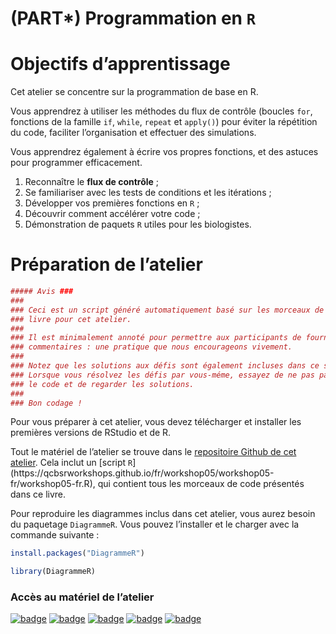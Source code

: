 # (PART\*) Programmation en `R` {-}

# Objectifs d'apprentissage

Cet atelier se concentre sur la programmation de base en R.

Vous apprendrez à utiliser les méthodes du flux de contrôle (boucles `for`, fonctions de la famille `if`, `while`, `repeat` et `apply()`) pour éviter la répétition du code, faciliter l'organisation et effectuer des simulations. 

Vous apprendrez également à écrire vos propres fonctions,
et des astuces pour programmer efficacement.

1. Reconnaître le **flux de contrôle** ;
2. Se familiariser avec les tests de conditions et les itérations ;
3. Développer vos premières fonctions en `R` ;
4. Découvrir comment accélérer votre code ;
5. Démonstration de paquets `R` utiles pour les biologistes.

# Préparation de l'atelier

```r
##### Avis ###
###                                                                             #
### Ceci est un script généré automatiquement basé sur les morceaux de code du  #
### livre pour cet atelier.                                                     #
###                                                                             #
### Il est minimalement annoté pour permettre aux participants de fournir leurs #
### commentaires : une pratique que nous encourageons vivement.                 #
###                                                                             #
### Notez que les solutions aux défis sont également incluses dans ce script.   #
### Lorsque vous résolvez les défis par vous-méme, essayez de ne pas parcourir  #
### le code et de regarder les solutions.                                       #
###                                                                             # 
### Bon codage !                                                                #

```

Pour vous préparer à cet atelier, vous devez télécharger et installer les premières versions de RStudio et de R. 

Tout le matériel de l'atelier se trouve dans le [repositoire Github de cet atelier](github.com/QCBSRworkshops/workshop05). Cela inclut un [script `R`] (https://qcbsrworkshops.github.io/fr/workshop05/workshop05-fr/workshop05-fr.R), qui contient tous les morceaux de code présentés dans ce livre.

Pour reproduire les diagrammes inclus dans cet atelier, vous aurez besoin du paquetage `DiagrammeR`. Vous pouvez l'installer et le charger avec la commande suivante :

```r
install.packages("DiagrammeR")

library(DiagrammeR)
```

### Accès au matériel de l'atelier {-}

[![badge](https://img.shields.io/static/v1?style=for-the-badge&label=repo&message=dev&color=6f42c1&logo=github)](https://github.com/QCBSRworkshops/workshop05) [![badge](https://img.shields.io/static/v1?style=for-the-badge&label=wiki&message=05&logo=wikipedia)](https://wiki.qcbs.ca/r_workshop5) [![badge](https://img.shields.io/static/v1?style=for-the-badge&label=Slides&message=05&color=red&logo=html5)](https://qcbsrworkshops.github.io/workshop05/workshop05-fr/workshop05-fr.html) [![badge](https://img.shields.io/static/v1?style=for-the-badge&label=Slides&message=05&color=red&logo=adobe-acrobat-reader)](https://qcbsrworkshops.github.io/workshop05/workshop05-fr/workshop05-fr.pdf) [![badge](https://img.shields.io/static/v1?style=for-the-badge&label=script&message=05&color=2a50b8&logo=r)](https://qcbsrworkshops.github.io/workshop05/workshop05-fr/workshop05-fr.R)
